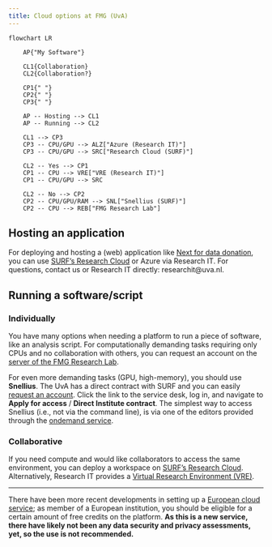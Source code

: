 ```yaml
---
title: Cloud options at FMG (UvA)
---
```


```mermaid

flowchart LR

    AP{"My Software"}
    
    CL1{Collaboration}
    CL2{Collaboration?} 
    
    CP1{" "}
    CP2{" "}
    CP3{" "}

    AP -- Hosting --> CL1
    AP -- Running --> CL2
    
    CL1 --> CP3
    CP3 -- CPU/GPU --> ALZ["Azure (Research IT)"]
    CP3 -- CPU/GPU --> SRC["Research Cloud (SURF)"]

    CL2 -- Yes --> CP1
    CP1 -- CPU --> VRE["VRE (Research IT)"]
    CP1 -- CPU/GPU --> SRC

    CL2 -- No --> CP2
    CP2 -- CPU/GPU/RAM --> SNL["Snellius (SURF)"]
    CP2 -- CPU --> REB["FMG Research Lab"]

```

## Hosting an application

For deploying and hosting a (web) application like [Next for data donation](../projects/donation.qmd), you can use [SURF's Research Cloud](src.qmd) or Azure via Research IT. For questions, contact us or Research IT directly: researchit@uva.nl.

## Running a software/script

### Individually

You have many options when needing a platform to run a piece of software, like an analysis script. For computationally demanding tasks requiring only CPUs and no collaboration with others, you can request an account on the [server of the FMG Research Lab](https://www.bsl.socsci.uva.nl/aanvraag-rekenbeest-account/). 

For even more demanding tasks (GPU, high-memory), you should use **Snellius**.
The UvA has a direct contract with SURF and you can easily [request an account](https://servicedesk.surf.nl/wiki/display/WIKI/RCCS+contract). Click the link to the service desk, log in, and navigate to **Apply for access** / **Direct Institute contract**. The simplest way to access Snellius (i.e., not via the command line), is via one of the editors provided through the [ondemand service](https://ondemand.snellius.surf.nl/).

### Collaborative

If you need compute and would like collaborators to access the same environment, you can deploy a workspace on [SURF's Research Cloud](src.qmd). Alternatively, Research IT provides a [Virtual Research Environment (VRE)](https://medewerker.uva.nl/en/fmg/shared-content-secured/medewerkersites/uva-medewerkers/en/az/virtual-research-environment/virtual-research-environment.html).

---

There have been more recent developments in setting up a [European cloud service](https://open-science-cloud.ec.europa.eu/); as member of a European institution, you should be eligible for a certain amount of free credits on the platform. **As this is a new service, there have likely not been any data security and privacy assessments, yet, so the use is not recommended.**